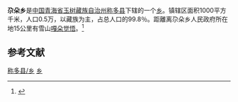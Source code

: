{{expand|time=2010-05-25T18:07:43+00:00}}
'''尕朵乡'''是[[中华人民共和国|中国]][[青海省|青海省]][[玉树藏族自治州|玉树藏族自治州]][[称多县|称多县]]下辖的一个[[乡|乡]]。镇辖区面积1000平方千米，人口0.5万，以藏族为主，占总人口的99.8％。距離离尕朵乡人民政府所在地15公里有雪山[[嘎朵觉悟|嘎朵觉悟]]。<ref>{{cite news |title=三江源尕朵觉悟神山 |url=http://www.qtpep.com/bencandy.php?fid=121&id=5482 |publisher=青藏高原生态保护网}}</ref>

==参考文献==
{{reflist}}

{{称多县行政区划}}
[[Category:玉树州乡镇|称多县/乡]]
[[Category:称多县行政区划|乡]]